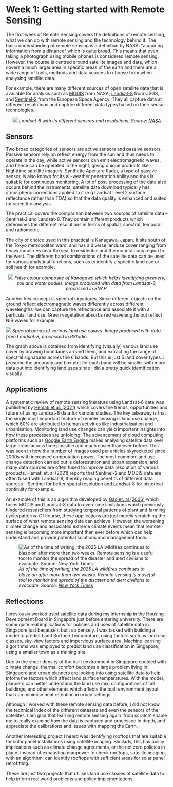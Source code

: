 # Week 1: Getting started with Remote Sensing

The first week of Remote Sensing covers the definitions of remote sensing, what we can do with remote sensing and the technology behind it. The basic understanding of remote sensing is a definition by NASA: “acquiring information from a distance” which is quite broad. This means that even taking a photograph using mobile phones is considered remote sensing. However, the course is centred around satellite images and data, which covers a much larger area in specific areas of the earth and there are a wide range of tools, methods and data sources to choose from when analysing satellite data.

For example, there are many different sources of open satellite data that is available for analysis such as [MODIS](https://modis.gsfc.nasa.gov/data/) from NASA, [Landsat-8](https://www.usgs.gov/landsat-missions/landsat-8) from USGS, and [Sentinel-2](https://dataspace.copernicus.eu/explore-data/data-collections/sentinel-data/sentinel-2) from the European Space Agency. They all capture data at different resolutions and capture different data types based on their sensor technologies.

::: {style="text-align: center;"}
![](images/landsatsensor.png) *Landsat-8 with its different sensors and resolutions. Source: [NASA](https://landsat.gsfc.nasa.gov/satellites/landsat-8/)*
:::

## Sensors

Two broad categories of sensors are active sensors and passive sensors. Passive sensors rely on reflect energy from the sun and thus needs to operate in the day, while active sensors can emit electromagnetic waves, and hence can be operated in the night, giving unique products like Nighttime satellite imagery. Synthetic Aperture Radar, a type of passive sensor, is also known for its all-weather penetration ability and thus is suitable for continuous monitoring. A lot of post-processing of the data also occurs behind the instruments; satellite data download typically has atmospheric corrections applied to it (e.g Landsat Level 2 surface reflectance rather than TOA) so that the data quality is enhanced and suited for scientific analysis.

The practical covers the comparison between two sources of satellite data – Sentinel-2 and Landsat-8. They contain different products which determines the different resolutions in terms of spatial, spectral, temporal and radiometric.

The city of choice used in this practical is Kanagawa, Japan. It sits south of the Tokyo metropolitan ward, and has a diverse landuse cover ranging from heavy industries near the sea, to residential and the mountainous region to the west. The different band combinations of the satellite data can be used for various analytical functions, such as to identify a specific land use or soil health for example.

::: {style="text-align: center;"}
![](images/false_colorsnap.png) *False colour composite of Kanagawa which helps identifying greenery, soil and water bodies. Image produced with data from Landsat-8, processed in SNAP.*
:::

Another key concept is spectral signatures. Since different objects on the ground reflect electromagnetic waves differently across different wavelengths, we can capture the reflectance and associate it with a particular land use. Green vegetation absorbs red wavelengths but reflect NIR waves for example.

![](images/sentinel_bands.png) *Spectral bands of various land use covers. Image produced with data from Landsat-8, processed in RStudio.*

The graph above is obtained from identifying (visually) various land use cover by drawing boundaries around them, and extracting the range of spectral signatures across the 6 bands. But this is just 5 land cover types. I presume the accuracy and box plot for each band will be smaller with more data put into identifying land uses since I did a pretty quick identification visually.

## Applications

A systematic review of remote sensing literature using Landsat-8 data was published by [Hemati et al. (2021)](https://www.mdpi.com/2072-4292/13/15/2869) which covers the trends, opportunities and future of using Landsat-8 data for various studies. The key takeaway is that the single most important feature of remote sensing is land use change, which 60% are attributed to human activities like industrialisation and urbanisation. Monitoring land use changes can yield important insights into how these processes are unfolding. The advancement of cloud computing platforms such as [Google Earth Engine](https://earthengine.google.com/) makes analysing satellite data over large areas across time possible and much easier than ever before. This was seen in how the number of images used per articles skyrocketed since 2000s with increased computation power. The most common land use change detection carried out is deforestation and urban expansion, and many data sources are often fused to improve data resolution of various products. Hemati et. al (2021) reports that Sentinel-2 and MODIS data are often fused with Landsat-8, thereby reaping benefits of different data sources – Sentinel for better spatial resolution and Landsat-8 for historical continuity for example.

An example of this is an algorithm developed by [Gao et. al (2006)](https://ieeexplore.ieee.org/abstract/document/1661809?casa_token=HPKL0dF0_jwAAAAA:iQ20ybhANdhmxxiMGFD7FOrMEGB_mUG60pzL_Cwx32r-N55fxqDkGw4wuQAd9WnGr-XgrR58Fw) which fuses MODIS and Landsat-8 data to overcome limitations which previously hindered researchers from studying temporal patterns of plant and farming cycle/patterns. Of course, these applications are just merely scratching the surface of what remote sensing data can achieve. However, the worsening climate change and associated extreme climate events mean that remote sensing is becoming more important than ever before which can help understand and provide potential solutions and management tools.

![*As of the time of writing, the 2025 LA wildfires continues to blaze on after more than two weeks. Remote sensing is a useful tool to monitor the spread of the disaster and alert civilians to evacuate. Source: [New York Times](https://www.nytimes.com/live/2025/01/22/us/los-angeles-wildfires-california)*](images/wildfire.png)

## Reflections

I previously worked used satellite data during my internship in the Housing Development Board in Singapore just before entering university. There are some quite real implications for policies and uses of satellite data in Singapore just because it built so densely. I was tasked with building a model to predict Land Surface Temperature, using factors such as land use classes, sky-view factors and impervious surface area. Machine learning algorithms was employed to predict land use classification in Singapore, using a smaller town as a training site.

Due to the sheer density of the built environment in Singapore coupled with climate change, thermal comfort becomes a large problem living in Singapore and urban planners are looking into using satellite data to help inform the factors which affect land surface temperatures. With the model, planners can better understand the land use mix, configurations of tall buildings, and other elements which affects the built environment layout that can minimise heat retention in urban settings.

Although I worked with these remote sensing data before, I did not know the technical index of the different datasets and even the sensors of the satellites. I am glad that learning remote sensing again 'from scratch' enable me to really examine how the data is captured and processed in depth, and appreciate the calibrations and issues with mapping the Earth.

Another interesting project I heard was identifying rooftops that are suitable for solar panel installations using satellite imaging. Similarly, this has policy implications such as climate change agreements, or the net zero policies in place. Instead of exhausting manpower to check rooftops, satellite imaging, with an algorithm, can identify rooftops with sufficient areas for solar panel retrofitting.

These are just two projects that utilises land use classes of satellite data to help inform real world problems and policy implementations.
